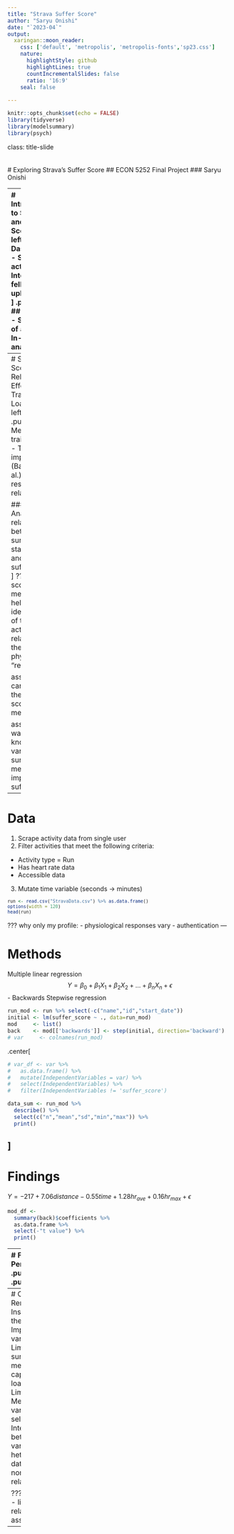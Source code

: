 ```yaml
---
title: "Strava Suffer Score"
author: "Saryu Onishi"
date: "`2023-04`"
output:
  xaringan::moon_reader:
    css: ['default', 'metropolis', 'metropolis-fonts','sp23.css']
    nature:
      highlightStyle: github
      highlightLines: true
      countIncrementalSlides: false
      ratio: '16:9'
    seal: false
    
---
```


```r
knitr::opts_chunk$set(echo = FALSE)
library(tidyverse)
library(modelsummary)
library(psych)
```
class: title-slide   
<br><br>
# Exploring Strava's Suffer Score
## ECON 5252 Final Project
### Saryu Onishi 

---
# Introduction to Strava and Suffer Score
.pull-left[
## Dashboard
- Share activities
- Interact with fellow uploaders
![](StravaDashboard.png)
]
.pull-right[
## Analysis
- Summary of activity
- In-depth analysis
![](Stravasample.png)
]

???
indepth analysis:
- pace analysis
- hr analysis
- relative effort
---
# Suffer Score / Relative Effort / Training Load
.pull-left[
<!--.center[<img src="StravaRE.png" alt="Image" width="70%" height="70%">]-->
![](StravaRE.png)
]
.pull-right[
Measure of training load
- Training impulse (Banister et al.)
Dose response relationship

### Goal: 
- Analyze the relationship between summary statistics and the suffer score
]
???
suffer score:
- measure that helps get an idea "dose" of the activity, in relation to the physiological "response"

assume we care about the "suffer score" metric. 

assume we want to know how various summary metrics impact suffer score

---

# Data
1. Scrape activity data from single user
2. Filter activities that meet the following criteria:
 - Activity type = Run
 - Has heart rate data
 - Accessible data
3. Mutate time variable (seconds -> minutes)
 
<small>
```r
run <- read.csv("StravaData.csv") %>% as.data.frame() 
options(width = 120)
head(run)
```
</small>
???
why only my profile:
- physiological responses vary
- authentication
---

# Methods
Multiple linear regression
$$Y = \beta_0 + \beta_1 X_1 + \beta_2 X_2 + ... + \beta_n X_n + \epsilon$$
- Backwards Stepwise regression

```r
run_mod <- run %>% select(-c("name","id","start_date"))
initial <- lm(suffer_score ~ ., data=run_mod)
mod     <- list()
back    <- mod[['backwards']] <- step(initial, direction='backward')
# var     <- colnames(run_mod)
```
.center[
```r
# var_df <- var %>% 
#   as.data.frame() %>% 
#   mutate(IndependentVariables = var) %>% 
#   select(IndependentVariables) %>% 
#   filter(IndependentVariables != 'suffer_score')

data_sum <- run_mod %>% 
  describe() %>% 
  select(c("n","mean","sd","min","max")) %>% 
  print()
```
]
---
# Findings
<!--.center[<img src="pred_actual.png" alt="Image" width="50%" height="50%">]-->
$Y = -217 + 7.06distance -0.55time + 1.28hr_{ave} + 0.16hr_{max} + \epsilon$


```r
mod_df <- 
  summary(back)$coefficients %>% 
  as.data.frame %>% 
  select(-"t value") %>% 
  print()

```

---
# Findings
## Performance
.pull-left[
![](pred_actual.png)
]
.pull-right[
![](resid_fit.png)
]
---
# Concluding Remarks
1. Insights from the model
 - Important variables
 - Limitations of summary metrics to capture training load
2. Limitations
 - Method of variable selection
 - Interaction between variables
 - heteroscedastic data
 - possible non-linear relationships

???
2. limitation
  - linear relationships assumed
  - 
 
 
